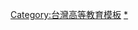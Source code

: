 {{Catnav|台灣模板|台灣教育模板|台灣高等教育模板}}
{{Template category|description = 本分類收錄台灣[[大專院校|大專院校]]之導航模板。}}

[[Category:台灣高等教育模板|Category:台灣高等教育模板]]
[[Category:台灣大專院校|*]]